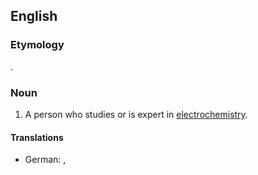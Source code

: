 ==English==

===Etymology===
{{back-form|en|electrochemistry}}.

===Noun===
{{en-noun}}

# A person who studies or is expert in [[electrochemistry]].

====Translations====
{{trans-top|person who studies or is expert in electrochemistry}}
* German: {{t|de|Elektrochemiker|m}}, {{t|de|Elektrochemikerin|f}}
{{trans-mid}}
{{trans-bottom}}